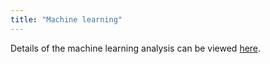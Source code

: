 ```yaml
---
title: "Machine learning"
---
```


Details of the machine learning analysis can be viewed [here]().
